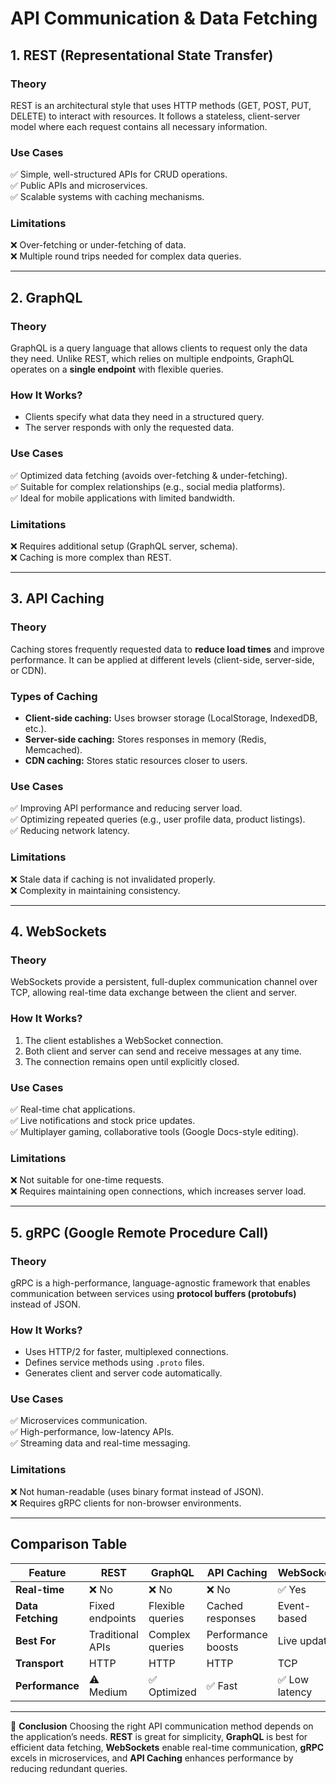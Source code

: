 # API Communication & Data Fetching

## 1. REST (Representational State Transfer)

### **Theory**

REST is an architectural style that uses HTTP methods (GET, POST, PUT, DELETE) to interact with resources. It follows a stateless, client-server model where each request contains all necessary information.

### **Use Cases**

✅ Simple, well-structured APIs for CRUD operations.  
✅ Public APIs and microservices.  
✅ Scalable systems with caching mechanisms.

### **Limitations**

❌ Over-fetching or under-fetching of data.  
❌ Multiple round trips needed for complex data queries.

---

## 2. GraphQL

### **Theory**

GraphQL is a query language that allows clients to request only the data they need. Unlike REST, which relies on multiple endpoints, GraphQL operates on a **single endpoint** with flexible queries.

### **How It Works?**

- Clients specify what data they need in a structured query.
- The server responds with only the requested data.

### **Use Cases**

✅ Optimized data fetching (avoids over-fetching & under-fetching).  
✅ Suitable for complex relationships (e.g., social media platforms).  
✅ Ideal for mobile applications with limited bandwidth.

### **Limitations**

❌ Requires additional setup (GraphQL server, schema).  
❌ Caching is more complex than REST.

---

## 3. API Caching

### **Theory**

Caching stores frequently requested data to **reduce load times** and improve performance. It can be applied at different levels (client-side, server-side, or CDN).

### **Types of Caching**

- **Client-side caching:** Uses browser storage (LocalStorage, IndexedDB, etc.).
- **Server-side caching:** Stores responses in memory (Redis, Memcached).
- **CDN caching:** Stores static resources closer to users.

### **Use Cases**

✅ Improving API performance and reducing server load.  
✅ Optimizing repeated queries (e.g., user profile data, product listings).  
✅ Reducing network latency.

### **Limitations**

❌ Stale data if caching is not invalidated properly.  
❌ Complexity in maintaining consistency.

---

## 4. WebSockets

### **Theory**

WebSockets provide a persistent, full-duplex communication channel over TCP, allowing real-time data exchange between the client and server.

### **How It Works?**

1. The client establishes a WebSocket connection.
2. Both client and server can send and receive messages at any time.
3. The connection remains open until explicitly closed.

### **Use Cases**

✅ Real-time chat applications.  
✅ Live notifications and stock price updates.  
✅ Multiplayer gaming, collaborative tools (Google Docs-style editing).

### **Limitations**

❌ Not suitable for one-time requests.  
❌ Requires maintaining open connections, which increases server load.

---

## 5. gRPC (Google Remote Procedure Call)

### **Theory**

gRPC is a high-performance, language-agnostic framework that enables communication between services using **protocol buffers (protobufs)** instead of JSON.

### **How It Works?**

- Uses HTTP/2 for faster, multiplexed connections.
- Defines service methods using `.proto` files.
- Generates client and server code automatically.

### **Use Cases**

✅ Microservices communication.  
✅ High-performance, low-latency APIs.  
✅ Streaming data and real-time messaging.

### **Limitations**

❌ Not human-readable (uses binary format instead of JSON).  
❌ Requires gRPC clients for non-browser environments.

---

## **Comparison Table**

| Feature           | REST             | GraphQL          | API Caching        | WebSockets     | gRPC          |
| ----------------- | ---------------- | ---------------- | ------------------ | -------------- | ------------- |
| **Real-time**     | ❌ No            | ❌ No            | ❌ No              | ✅ Yes         | ✅ Yes        |
| **Data Fetching** | Fixed endpoints  | Flexible queries | Cached responses   | Event-based    | RPC calls     |
| **Best For**      | Traditional APIs | Complex queries  | Performance boosts | Live updates   | Microservices |
| **Transport**     | HTTP             | HTTP             | HTTP               | TCP            | HTTP/2        |
| **Performance**   | ⚠️ Medium        | ✅ Optimized     | ✅ Fast            | ✅ Low latency | ✅ Very fast  |

---

🚀 **Conclusion**
Choosing the right API communication method depends on the application’s needs. **REST** is great for simplicity, **GraphQL** is best for efficient data fetching, **WebSockets** enable real-time communication, **gRPC** excels in microservices, and **API Caching** enhances performance by reducing redundant queries.
